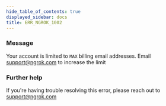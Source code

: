 ```yaml
---
hide_table_of_contents: true
displayed_sidebar: docs
title: ERR_NGROK_1002
---
```




### Message

Your account is limited to `MAX` billing email addresses. Email support@ngrok.com to increase the limit

<ErrorDetails error="err_ngrok_1002" />

### Further help

If you're having trouble resolving this error, please reach out to [support@ngrok.com](mailto:support@ngrok.com?subject=Help%20with%20ERR_NGROK_1002)
